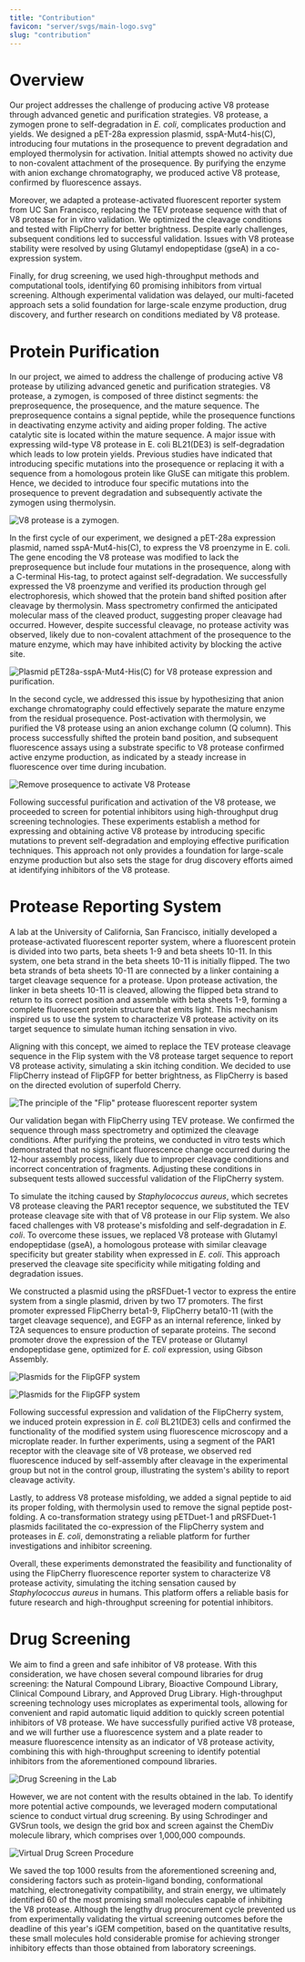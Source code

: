 ```yaml
---
title: "Contribution"
favicon: "server/svgs/main-logo.svg"
slug: "contribution"
---
```


# Overview

Our project addresses the challenge of producing active V8 protease through advanced genetic and purification strategies. V8 protease, a zymogen prone to self-degradation in _E. coli_, complicates production and yields. We designed a pET-28a expression plasmid, sspA-Mut4-his(C), introducing four mutations in the prosequence to prevent degradation and employed thermolysin for activation. Initial attempts showed no activity due to non-covalent attachment of the prosequence. By purifying the enzyme with anion exchange chromatography, we produced active V8 protease, confirmed by fluorescence assays.

Moreover, we adapted a protease-activated fluorescent reporter system from UC San Francisco, replacing the TEV protease sequence with that of V8 protease for in vitro validation. We optimized the cleavage conditions and tested with FlipCherry for better brightness. Despite early challenges, subsequent conditions led to successful validation. Issues with V8 protease stability were resolved by using Glutamyl endopeptidase (gseA) in a co-expression system.

Finally, for drug screening, we used high-throughput methods and computational tools, identifying 60 promising inhibitors from virtual screening. Although experimental validation was delayed, our multi-faceted approach sets a solid foundation for large-scale enzyme production, drug discovery, and further research on conditions mediated by V8 protease.

<split/>

# Protein Purification

In our project, we aimed to address the challenge of producing active V8 protease by utilizing advanced genetic and purification strategies. V8 protease, a zymogen, is composed of three distinct segments: the preprosequence, the prosequence, and the mature sequence. The preprosequence contains a signal peptide, while the prosequence functions in deactivating enzyme activity and aiding proper folding. The active catalytic site is located within the mature sequence. A major issue with expressing wild-type V8 protease in E. coli BL21(DE3) is self-degradation which leads to low protein yields. Previous studies have indicated that introducing specific mutations into the prosequence or replacing it with a sequence from a homologous protein like GluSE can mitigate this problem. Hence, we decided to introduce four specific mutations into the prosequence to prevent degradation and subsequently activate the zymogen using thermolysin.

![V8 protease is a zymogen.](server/contents/pj/zym.webp)

In the first cycle of our experiment, we designed a pET-28a expression plasmid, named sspA-Mut4-his(C), to express the V8 proenzyme in E. coli. The gene encoding the V8 protease was modified to lack the preprosequence but include four mutations in the prosequence, along with a C-terminal His-tag, to protect against self-degradation. We successfully expressed the V8 proenzyme and verified its production through gel electrophoresis, which showed that the protein band shifted position after cleavage by thermolysin. Mass spectrometry confirmed the anticipated molecular mass of the cleaved product, suggesting proper cleavage had occurred. However, despite successful cleavage, no protease activity was observed, likely due to non-covalent attachment of the prosequence to the mature enzyme, which may have inhibited activity by blocking the active site.

![Plasmid pET28a-sspA-Mut4-His(C) for V8 protease expression and purification.](server/contents/plasmid/prov8.webp)

In the second cycle, we addressed this issue by hypothesizing that anion exchange chromatography could effectively separate the mature enzyme from the residual prosequence. Post-activation with thermolysin, we purified the V8 protease using an anion exchange column (Q column). This process successfully shifted the protein band position, and subsequent fluorescence assays using a substrate specific to V8 protease confirmed active enzyme production, as indicated by a steady increase in fluorescence over time during incubation.

![Remove prosequence to activate V8 Protease](server/contents/pj/q.webp)

Following successful purification and activation of the V8 protease, we proceeded to screen for potential inhibitors using high-throughput drug screening technologies. These experiments establish a method for expressing and obtaining active V8 protease by introducing specific mutations to prevent self-degradation and employing effective purification techniques. This approach not only provides a foundation for large-scale enzyme production but also sets the stage for drug discovery efforts aimed at identifying inhibitors of the V8 protease.

<split/>

# Protease Reporting System

A lab at the University of California, San Francisco, initially developed a protease-activated fluorescent reporter system, where a fluorescent protein is divided into two parts, beta sheets 1-9 and beta sheets 10-11. In this system, one beta strand in the beta sheets 10-11 is initially flipped. The two beta strands of beta sheets 10-11 are connected by a linker containing a target cleavage sequence for a protease. Upon protease activation, the linker in beta sheets 10-11 is cleaved, allowing the flipped beta strand to return to its correct position and assemble with beta sheets 1-9, forming a complete fluorescent protein structure that emits light. This mechanism inspired us to use the system to characterize V8 protease activity on its target sequence to simulate human itching sensation in vivo.

Aligning with this concept, we aimed to replace the TEV protease cleavage sequence in the Flip system with the V8 protease target sequence to report V8 protease activity, simulating a skin itching condition. We decided to use FlipCherry instead of FlipGFP for better brightness, as FlipCherry is based on the directed evolution of superfold Cherry.

![The principle of the "Flip" protease fluorescent reporter system](server/contents/pj/flipsystem.webp)

Our validation began with FlipCherry using TEV protease. We confirmed the sequence through mass spectrometry and optimized the cleavage conditions. After purifying the proteins, we conducted in vitro tests which demonstrated that no significant fluorescence change occurred during the 12-hour assembly process, likely due to improper cleavage conditions and incorrect concentration of fragments. Adjusting these conditions in subsequent tests allowed successful validation of the FlipCherry system.

To simulate the itching caused by _Staphylococcus aureus_, which secretes V8 protease cleaving the PAR1 receptor sequence, we substituted the TEV protease cleavage site with that of V8 protease in our Flip system. We also faced challenges with V8 protease's misfolding and self-degradation in _E. coli_. To overcome these issues, we replaced V8 protease with Glutamyl endopeptidase (gseA), a homologous protease with similar cleavage specificity but greater stability when expressed in _E. coli_. This approach preserved the cleavage site specificity while mitigating folding and degradation issues.

We constructed a plasmid using the pRSFDuet-1 vector to express the entire system from a single plasmid, driven by two T7 promoters. The first promoter expressed FlipCherry beta1-9, FlipCherry beta10-11 (with the target cleavage sequence), and EGFP as an internal reference, linked by T2A sequences to ensure production of separate proteins. The second promoter drove the expression of the TEV protease or Glutamyl endopeptidase gene, optimized for _E. coli_ expression, using Gibson Assembly.

![Plasmids for the FlipGFP system](server/contents/plasmid/flipgfp-1.webp)

![Plasmids for the FlipGFP system](server/contents/plasmid/flipgfp-2.webp)

Following successful expression and validation of the FlipCherry system, we induced protein expression in _E. coli_ BL21(DE3) cells and confirmed the functionality of the modified system using fluorescence microscopy and a microplate reader. In further experiments, using a segment of the PAR1 receptor with the cleavage site of V8 protease, we observed red fluorescence induced by self-assembly after cleavage in the experimental group but not in the control group, illustrating the system's ability to report cleavage activity.

Lastly, to address V8 protease misfolding, we added a signal peptide to aid its proper folding, with thermolysin used to remove the signal peptide post-folding. A co-transformation strategy using pETDuet-1 and pRSFDuet-1 plasmids facilitated the co-expression of the FlipCherry system and proteases in _E. coli_, demonstrating a reliable platform for further investigations and inhibitor screening.

Overall, these experiments demonstrated the feasibility and functionality of using the FlipCherry fluorescence reporter system to characterize V8 protease activity, simulating the itching sensation caused by _Staphylococcus aureus_ in humans. This platform offers a reliable basis for future research and high-throughput screening for potential inhibitors.

<split/>

# Drug Screening

We aim to find a green and safe inhibitor of V8 protease. With this consideration, we have chosen several compound libraries for drug screening: the Natural Compound Library, Bioactive Compound Library, Clinical Compound Library, and Approved Drug Library. High-throughput screening technology uses microplates as experimental tools, allowing for convenient and rapid automatic liquid addition to quickly screen potential inhibitors of V8 protease. We have successfully purified active V8 protease, and we will further use a fluorescence system and a plate reader to measure fluorescence intensity as an indicator of V8 protease activity, combining this with high-throughput screening to identify potential inhibitors from the aforementioned compound libraries.

![Drug Screening in the Lab](server/contents/pj/screen.webp)

However, we are not content with the results obtained in the lab. To identify more potential active compounds, we leveraged modern computational science to conduct virtual drug screening. By using Schrodinger and GVSrun tools, we design the grid box and screen against the ChemDiv molecule library, which comprises over 1,000,000 compounds.

![Virtual Drug Screen Procedure](server/contents/pj/vs.webp)

We saved the top 1000 results from the aforementioned screening and, considering factors such as protein-ligand bonding, conformational matching, electronegativity compatibility, and strain energy, we ultimately identified 60 of the most promising small molecules capable of inhibiting the V8 protease. Although the lengthy drug procurement cycle prevented us from experimentally validating the virtual screening outcomes before the deadline of this year's iGEM competition, based on the quantitative results, these small molecules hold considerable promise for achieving stronger inhibitory effects than those obtained from laboratory screenings.
